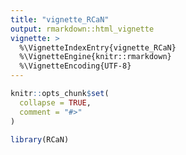 ```yaml
---
title: "vignette_RCaN"
output: rmarkdown::html_vignette
vignette: >
  %\VignetteIndexEntry{vignette_RCaN}
  %\VignetteEngine{knitr::rmarkdown}
  %\VignetteEncoding{UTF-8}
---
```


```r
knitr::opts_chunk$set(
  collapse = TRUE,
  comment = "#>"
)
```

```r
library(RCaN)
```
